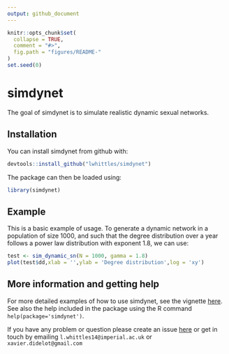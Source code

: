 ```yaml
---
output: github_document
---
```


<!-- README.md is generated from README.Rmd. Please edit that file -->

```r
knitr::opts_chunk$set(
  collapse = TRUE,
  comment = "#>",
  fig.path = "figures/README-"
)
set.seed(0)
```

# simdynet

The goal of simdynet is to simulate realistic dynamic sexual networks. 

## Installation

You can install simdynet from github with:

```r
devtools::install_github("lwhittles/simdynet")
```

The package can then be loaded using:
```r
library(simdynet)
```

## Example

This is a basic example of usage. To generate a dynamic network in a population of size 1000, and such that the degree distribution over a year follows a power law distribution with exponent 1.8, we can use:
```r
test <- sim_dynamic_sn(N = 1000, gamma = 1.8)
plot(test$dd,xlab = '',ylab = 'Degree distribution',log = 'xy')
```

## More information and getting help

For more detailed examples of how to use simdynet, see the vignette [here](https://github.com/lwhittles/simdynet/tree/master/vignettes).
See also the help included in the package using the R command
`help(package='simdynet')`. 

If you have any problem or question please create an issue [here](https://github.com/lwhittles/simdynet/issues) 
or get in touch by emailing `l.whittles14@imperial.ac.uk` or `xavier.didelot@gmail.com`
